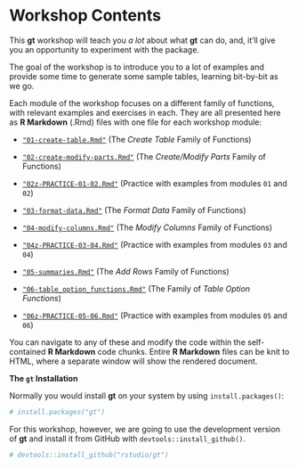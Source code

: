 # Workshop Contents

This **gt** workshop will teach you *a lot* about what **gt** can do, and, it'll give you an opportunity to experiment with the package. 

The goal of the workshop is to introduce you to a lot of examples and provide some time to generate some sample tables, learning bit-by-bit as we go.

Each module of the workshop focuses on a different family of functions, with relevant examples and exercises in each. They are all presented here as **R Markdown** (.Rmd) files with one file for each workshop module:

- [`"01-create-table.Rmd"`](https://rpubs.com/esimms/gt_01_es) (The *Create Table* Family of Functions)

- [`"02-create-modify-parts.Rmd"`](https://rpubs.com/esimms/gt_02_es) (The *Create/Modify Parts* Family of Functions)

- [`"02z-PRACTICE-01-02.Rmd"`](https://rpubs.com/esimms/gt_02z_es) (Practice with examples from modules `01` and `02`)

- [`"03-format-data.Rmd"`](https://rpubs.com/esimms/gt_03_es) (The *Format Data* Family of Functions)

- [`"04-modify-columns.Rmd"`](https://rpubs.com/esimms/gt_04_es) (The *Modify Columns* Family of Functions)

- [`"04z-PRACTICE-03-04.Rmd"`](https://rpubs.com/esimms/gt_04z_es) (Practice with examples from modules `03` and `04`)

- [`"05-summaries.Rmd"`](https://rpubs.com/esimms/gt_05_es) (The *Add Rows* Family of Functions)

- [`"06-table_option_functions.Rmd"`](https://rpubs.com/esimms/gt_06_es) (The Family of *Table Option Functions*)

- [`"06z-PRACTICE-05-06.Rmd"`](https://rpubs.com/esimms/gt_06z_es) (Practice with examples from modules `05` and `06`)

You can navigate to any of these and modify the code within the self-contained **R Markdown** code chunks. Entire **R Markdown** files can be knit to HTML, where a separate window will show the rendered document.

**The `gt` Installation**

Normally you would install **gt** on your system by using `install.packages()`:

```r
# install.packages("gt")
```

For this workshop, however, we are going to use the development version of **gt** and install it from GitHub with `devtools::install_github()`.

```r
# devtools::install_github("rstudio/gt")
```



